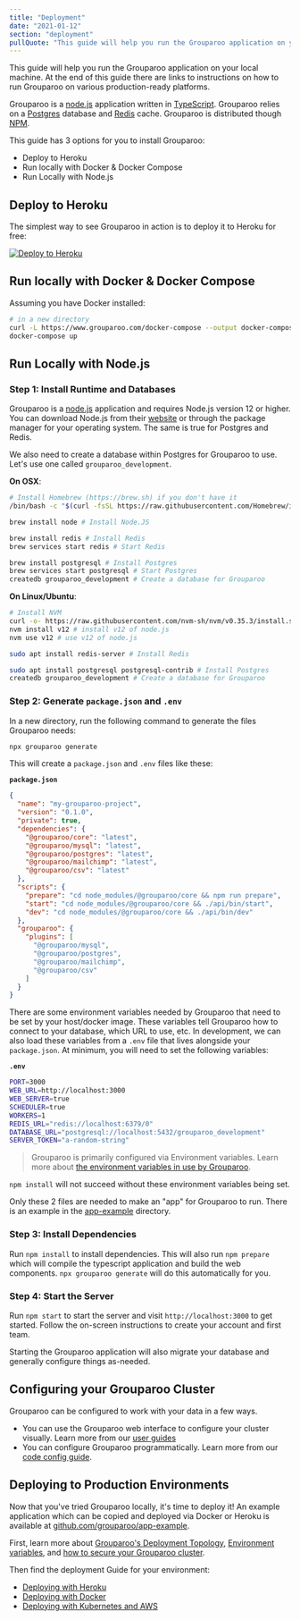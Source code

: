```yaml
---
title: "Deployment"
date: "2021-01-12"
section: "deployment"
pullQuote: "This guide will help you run the Grouparoo application on your local machine. At the end of this guide there are links to instructions on how to run Grouparoo on various production-ready platforms."
---
```


This guide will help you run the Grouparoo application on your local machine. At the end of this guide there are links to instructions on how to run Grouparoo on various production-ready platforms.

Grouparoo is a [node.js](https://nodejs.org/) application written in [TypeScript](https://www.typescriptlang.org/). Grouparoo relies on a [Postgres](https://www.postgresql.org) database and [Redis](https://redis.io) cache. Grouparoo is distributed though [NPM](https://www.npmjs.com).

This guide has 3 options for you to install Grouparoo:

- Deploy to Heroku
- Run locally with Docker & Docker Compose
- Run Locally with Node.js

## Deploy to Heroku

The simplest way to see Grouparoo in action is to deploy it to Heroku for free:

[![Deploy to Heroku](https://www.herokucdn.com/deploy/button.svg)](https://heroku.com/deploy?template=https://github.com/grouparoo/app-example)

## Run locally with Docker & Docker Compose

Assuming you have Docker installed:

```bash
# in a new directory
curl -L https://www.grouparoo.com/docker-compose --output docker-compose.yml
docker-compose up
```

## Run Locally with Node.js

### Step 1: Install Runtime and Databases

Grouparoo is a [node.js](https://nodejs.org/) application and requires Node.js version 12 or higher. You can download Node.js from their [website](https://nodejs.org/) or through the package manager for your operating system. The same is true for Postgres and Redis.

We also need to create a database within Postgres for Grouparoo to use. Let's use one called `grouparoo_development`.

**On OSX**:

```bash
# Install Homebrew (https://brew.sh) if you don't have it
/bin/bash -c "$(curl -fsSL https://raw.githubusercontent.com/Homebrew/install/master/install.sh)"

brew install node # Install Node.JS

brew install redis # Install Redis
brew services start redis # Start Redis

brew install postgresql # Install Postgres
brew services start postgresql # Start Postgres
createdb grouparoo_development # Create a database for Grouparoo
```

**On Linux/Ubuntu**:

```bash
# Install NVM
curl -o- https://raw.githubusercontent.com/nvm-sh/nvm/v0.35.3/install.sh | bash
nvm install v12 # install v12 of node.js
nvm use v12 # use v12 of node.js

sudo apt install redis-server # Install Redis

sudo apt install postgresql postgresql-contrib # Install Postgres
createdb grouparoo_development # Create a database for Grouparoo
```

### Step 2: Generate `package.json` and `.env`

In a new directory, run the following command to generate the files Grouparoo needs:

```bash
npx grouparoo generate
```

This will create a `package.json` and `.env` files like these:

**`package.json`**

```json
{
  "name": "my-grouparoo-project",
  "version": "0.1.0",
  "private": true,
  "dependencies": {
    "@grouparoo/core": "latest",
    "@grouparoo/mysql": "latest",
    "@grouparoo/postgres": "latest",
    "@grouparoo/mailchimp": "latest",
    "@grouparoo/csv": "latest"
  },
  "scripts": {
    "prepare": "cd node_modules/@grouparoo/core && npm run prepare",
    "start": "cd node_modules/@grouparoo/core && ./api/bin/start",
    "dev": "cd node_modules/@grouparoo/core && ./api/bin/dev"
  },
  "grouparoo": {
    "plugins": [
      "@grouparoo/mysql",
      "@grouparoo/postgres",
      "@grouparoo/mailchimp",
      "@grouparoo/csv"
    ]
  }
}
```

There are some environment variables needed by Grouparoo that need to be set by your host/docker image. These variables tell Grouparoo how to connect to your database, which URL to use, etc. In development, we can also load these variables from a `.env` file that lives alongside your `package.json`. At minimum, you will need to set the following variables:

**`.env`**

```bash
PORT=3000
WEB_URL=http://localhost:3000
WEB_SERVER=true
SCHEDULER=true
WORKERS=1
REDIS_URL="redis://localhost:6379/0"
DATABASE_URL="postgresql://localhost:5432/grouparoo_development"
SERVER_TOKEN="a-random-string"
```

> Grouparoo is primarily configured via Environment variables.
> Learn more about [the environment variables in use by Grouparoo](/docs/deployment/environment).

`npm install` will not succeed without these environment variables being set.

Only these 2 files are needed to make an "app" for Grouparoo to run. There is an example in the [app-example](https://github.com/grouparoo/app-example/blob/master/package.json) directory.

### Step 3: Install Dependencies

Run `npm install` to install dependencies. This will also run `npm prepare` which will compile the typescript application and build the web components. `npx grouparoo generate` will do this automatically for you.

### Step 4: Start the Server

Run `npm start` to start the server and visit `http://localhost:3000` to get started. Follow the on-screen instructions to create your account and first team.

Starting the Grouparoo application will also migrate your database and generally configure things as-needed.

## Configuring your Grouparoo Cluster

Grouparoo can be configured to work with your data in a few ways.

- You can use the Grouparoo web interface to configure your cluster visually. Learn more from our [user guides](/docs/guides)
- You can configure Grouparoo programmatically. Learn more from our [code config guide](/docs/deployment/code-config).

## Deploying to Production Environments

Now that you've tried Grouparoo locally, it's time to deploy it! An example application which can be copied and deployed via Docker or Heroku is available at [github.com/grouparoo/app-example](https://github.com/grouparoo/app-example).

First, learn more about [Grouparoo's Deployment Topology](/docs/deployment/topology), [Environment variables](/docs/deployment/environment), and [how to secure your Grouparoo cluster](/docs/deployment/security).

Then find the deployment Guide for your environment:

- [Deploying with Heroku](/docs/deployment/heroku)
- [Deploying with Docker](/docs/deployment/docker)
- [Deploying with Kubernetes and AWS](/docs/deployment/aws-and-k8s.md)
